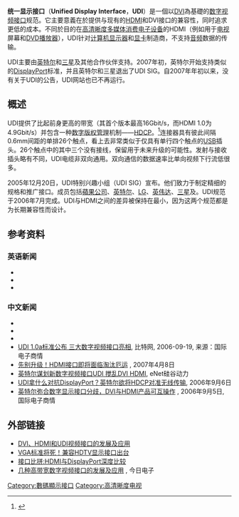 {{NoteTA
|G1=IT
}}
{{Infobox connector
|name=Unified Display Interface
|type=数字视频连接器
|image=
|logo=
|caption=
|design_date=2006年（2007年取消）
|manufacturer
|production_date=无
|superseded
|superseded_by
|superseded_by_date=
|external=是
|hotplug=是
|length=18.8 mm
|width= 12.5 mm
|height=3.7 mm
|electrical=
|ground=
|maximum_voltage=+5V
|maximum_current=0.5 A
|audio_signal=否
|video_signal=是
|data_signal=R,G,B数据+时钟和显示数据通道（TMDS）
|data_bit_width=36位（最大）
|data_bandwidth=16Gbit/s
|data_devices=
|data_style=
|cable=
|physical_connector=
|num_pins=26
|pinout_image=
|pinout_caption=
|pin1=VDD_UDL
|pin1_name=数据链路环路的电源电压
|pin2=VDD_UDL
|pin2_name=数据链路环路的电源电压
|pin3=VDD_UDL
|pin3_name=数据链路环路的电源电压
|pin4=VDD_UDL
|pin4_name=数据链路环路的电源电压
|pin5=VSS
|pin5_name=控制和数据链路电源的供电回路
|pin6=VSS
|pin6_name=控制和数据链路电源的供电回路
|pin7=VSS
|pin7_name=控制和数据链路电源的供电回路
|pin8=VSS
|pin8_name=控制和数据链路电源的供电回路
|pin9=UDI_Data0+
|pin9_name= UDI通道0数据的正侧 (userd for x1 and x3 lane widths)
|pin10=UDI_Data0-
|pin10_name=UDI通道0数据的负侧 (userd for x1 and x3 lane widths)
|pin11=GND
|pin11_name= UDI_Data0[-/-]的屏蔽
|pin12=UDI_Data1+
|pin12_name=UDI通道1数据的正侧 (userd for x1 and x3 lane widths)
|pin13=UDI_Data1-
|pin13_name=UDI通道1数据的负侧 (userd for x1 and x3 lane widths)
|pin14=Ground
|pin14_name=UDI_Data1[-/-]的屏蔽
|pin15=UDI_Data2+
|pin15_name=UDI通道2数据的正侧 (userd for x1 and x3 lane widths)
|pin16=UDI_Data2-
|pin16_name=UDI通道2数据的负侧 (userd for x1 and x3 lane widths)
|pin17=GND
|pin17_name=UDI_Data2[-/-]的屏蔽
|pin18=(NC)
|pin18_name=保留的连接器引脚。无电缆连接
|pin19=(NC)
|pin19_name=保留的连接器引脚。无电缆连接
|pin20=(NC)
|pin20_name=保留的连接器引脚。无电缆连接
|pin21=(测试引脚)
|pin21_name=
|pin22=GND
|pin22_name=接地回路
|pin23=UDI_EPwr
|pin23_name=控制链路信号的电源电压
|pin24=UDI_CtrlClk
|pin24_name=UDI控制链路时钟
|pin25=UDI_CtrlData
|pin25_name=UDI控制链路数据
|pin26=UDI_HPD
|pin26_name=UDI链路热插拔检测
|pin27=
|pin27_name=
|pin28=
|pin28_name=
|pin29=
|pin29_name=
|pin30=
|pin30_name=
|pin31=
|pin31_name=
|pin_custom1_name=
|pin_name_custom1=
|pin_custom1=
|pin_custom2_name=
|pin_name_custom2=
|pin_custom2=
|pin_custom3_name=
|pin_name_custom3=
|pin_custom3=
|pin_custom4_name=
|pin_name_custom4=
|pin_custom4=
|pin_custom5_name=
|pin_name_custom5=
|pin_custom5=
|pin_custom6_name=
|pin_name_custom6=
|pin_custom6=
|pin_custom7_name=
|pin_name_custom7=
|pin_custom7=
|pin_custom8_name=
|pin_name_custom8=
|pin_custom8=
|pinout_notes=
}}
'''统一显示接口'''（'''Unified Display Interface'''，'''UDI'''）是一個以[[DVI|DVI]]為基礎的[[数字视频|数字视频]][[介面_(資訊科技)|接口]]规范。它主要意義在於提供与现有的[[HDMI|HDMI]]和DVI接口的兼容性，同时追求更低的成本。不同於目的在[[高清晰度|高清晰度]][[多媒体|多媒体]][[消费电子设备|消费电子设备]]的HDMI（例如用于[[电视|电视]]屏幕和[[DVD播放器|DVD播放器]]），UDI针对[[计算机显示器|计算机显示器]]和[[显卡|显卡]]制造商，不支持[[音频|音频]]数据的传输。

UDI主要由[[英特尔|英特尔]]和[[三星集团|三星]]及其他合作伙伴支持。2007年初，英特尔开始支持类似的[[DisplayPort|DisplayPort]]标准，并且英特尔和三星退出了UDI SIG。自2007年年初以来，没有关于UDI的公告，UDI网站也已不再运行。

== 概述 ==
UDI提供了比起前身更高的带宽（其首个版本最高16Gbit/s，而HDMI 1.0为4.9Gbit/s）并包含一种[[数字版权管理|数字版权管理]]机制——[[HDCP|HDCP]]。<ref>{{Cite web|url=http://www.dailytech.com/The+Future+of+HDMI/article6098.htm|title=The Future of HDMI|accessdate=2007-07-16|author=Tuan Nguyen|date=2007-02-19|publisher=DailyTech|deadurl=yes|archiveurl=https://web.archive.org/web/20070610101554/http://www.dailytech.com/The+Future+of+HDMI/article6098.htm|archivedate=2007-06-10}}</ref>连接器具有彼此间隔0.6mm间距的单排26个触点，看上去非常类似于仅具有单行四个触点的[[通用串行總線|USB]]插头。26个触点中的其中三个没有接线，保留用于未来升级的可能性。发射与接收插头略有不同，UDI电缆非双向通用。双向通信的数据速率比单向视频下行流低很多。

2005年12月20日，UDI特别兴趣小组（UDI SIG）宣布。他们致力于制定精细的规格和推广接口。成员包括[[蘋果公司|蘋果公司]]、[[英特尔|英特尔]]、[[LG集团|LG]]、[[英伟达|英伟达]]、[[三星集团|三星]]及{{tsl|en|Silicon Image Inc.}}。UDI规范于2006年7月完成。UDI与HDMI之间的差异被保持在最小，因为这两个规范都是为长期兼容性而设计。

== 参考资料 ==
{{reflist}}
=== 英语新闻 ===
* {{Cite web|url=http://www.dailytech.com/article.aspx?newsid=3098|title=Unified Display Interface Nears Release|accessdate=2006-08-15|date=2006-07-03|publisher=DailyTech|deadurl=yes|archiveurl=https://web.archive.org/web/20060713025905/http://www.dailytech.com/article.aspx?newsid=3098|archivedate=2006-07-13}}
* {{Cite web|url=http://eetuk.com/tech/news/showArticle.jhtml?articleID=175007227|title=Next-gen display standard emerges for PC, HDTVs|accessdate=2006-08-15|date=2005-12-20|publisher=EETimes}}
* {{Cite web|url=http://www.tgdaily.com/2005/12/20/udisig_formation/|title=Industry group promotes UDI as successor of VGA graphical interface|accessdate=2006-08-15|date=2005-12-20|publisher=TG Daily|archive-date=2005-12-23|archive-url=https://web.archive.org/web/20051223153922/http://www.tgdaily.com/2005/12/20/udisig_formation/|dead-url=yes}}
===中文新闻===
* {{cite web|title=显示接口何时了 全新UDI接口将登场|url=http://tech.sina.com.cn/h/2006-07-05/104429785.shtml|website=新浪科技|accessdate=2017-01-03|archive-date=2017-01-04|archive-url=https://web.archive.org/web/20170104162529/http://tech.sina.com.cn/h/2006-07-05/104429785.shtml|dead-url=no}}
* {{cite journal|author1=Rick Merritt|title=UDI出局，HDMI与DisplayPort谁将称霸？|journal=电子工程专辑|date=2007年3月23日|url=http://archive.eet-china.com/www.eet-china.com/ART_8800457629_640279_NT_2e2a4eb1.HTM|accessdate=2017-01-03|archive-date=2017-01-04|archive-url=https://web.archive.org/web/20170104001643/http://archive.eet-china.com/www.eet-china.com/ART_8800457629_640279_NT_2e2a4eb1.HTM|dead-url=no}}
* {{cite web|title=兼容HDMI/DVI UDI显示接口将至|url=http://vga.zol.com.cn/30/308690.html|website=中关村在线|accessdate=2017-01-03|date=2006年7月4日|archive-date=2017-01-04|archive-url=https://web.archive.org/web/20170104001026/http://vga.zol.com.cn/30/308690.html|dead-url=no}}
* [https://web.archive.org/web/20170104162437/http://news.chinabyte.com/462/2583462.shtml UDI 1.0a标准公布 三大数字视频接口亮相], 比特网, 2006-09-19, 来源：国际电子商情
* [http://www.pcpop.com/doc/0/185/185383_all.shtml 先别升级！HDMI接口即将面临淘汰厄运] {{Wayback|url=http://www.pcpop.com/doc/0/185/185383_all.shtml |date=20170103235823 }}, 2007年4月8日
* [https://web.archive.org/web/20170104162411/http://tech.163.com/05/1223/11/25LF4J85000915BD.html 英特尔谋划新数字视频接口UDI 搅乱DVI HDMI], eNet硅谷动力
* [http://beckhoff.iianews.com/main/info.jsp?id=ABC00000000000080532 UDI拿什么对抗DisplayPort？英特尔欲将HDCP对准无线传输], 2006年9月6日
* [http://archive.esmchina.com/www.esmchina.com/ART_8800070899_1400_2401_0_c883f5e4.HTM 英特尔弥合数字显示接口分歧，DVI与HDMI产品可互操作] {{Wayback|url=http://archive.esmchina.com/www.esmchina.com/ART_8800070899_1400_2401_0_c883f5e4.HTM |date=20170104001119 }}, 2006年9月5日, 国际电子商情

==外部链接==
* [http://www.szyunzuo.com/news/thread-1107-106.html DVI、HDMI和UDI视频接口的发展及应用] {{Wayback|url=http://www.szyunzuo.com/news/thread-1107-106.html |date=20170104090915 }}
* [https://web.archive.org/web/20170104090547/http://blog.ifeng.com/article/84773.html VGA标准将死！兼容HDTV显示接口出台]
* [http://tv.ea3w.com/20/206229.html 接口比拼:HDMI与DisplayPort深度比较] {{Wayback|url=http://tv.ea3w.com/20/206229.html |date=20170104090554 }}
* [http://www.epc.com.cn/subject/200711/9971.html 几种高带宽数字视频接口的发展及应用] {{Wayback|url=http://www.epc.com.cn/subject/200711/9971.html |date=20170104002105 }}, 今日电子

{{AVconn}}
{{High-definition}}

[[Category:數碼顯示接口|Category:數碼顯示接口]]
[[Category:高清晰度电视|Category:高清晰度电视]]